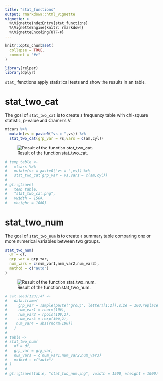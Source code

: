 ```yaml
---
title: "stat_functions"
output: rmarkdown::html_vignette
vignette: >
  %\VignetteIndexEntry{stat_functions}
  %\VignetteEngine{knitr::rmarkdown}
  %\VignetteEncoding{UTF-8}
---
```


```r
knitr::opts_chunk$set(
  collapse = TRUE,
  comment = "#>"
)
```

```r
library(relper)
library(dplyr)
```

`stat_` functions apply statistical tests and show the results in an table.

# stat_two_cat

The goal of `stat_two_cat` is to create a frequency table with chi-square statistic, p-value and Cramer's V.

```r
mtcars %>%
  mutate(vs = paste0("vs = ",vs)) %>%
  stat_two_cat(grp_var = vs,vars = c(am,cyl))
```

![Result of the function stat_two_cat.](stat_two_cat.png)


```r

# temp_table <- 
#   mtcars %>%
#   mutate(vs = paste0("vs = ",vs)) %>%
#   stat_two_cat(grp_var = vs,vars = c(am,cyl))
# 
# gt::gtsave(
#   temp_table,
#   "stat_two_cat.png",
#   vwidth = 1500,
#   vheight = 1000)

```

# stat_two_num

The goal of `stat_two_num` is to create a summary table comparing one or more numerical variables between two groups.

```r

stat_two_num(
  df = df,
  grp_var = grp_var,
  num_vars = c(num_var1,num_var2,num_var3),
  method = c("auto")
)

```

![Result of the function stat_two_num.](stat_two_num.png)


```r
# set.seed(123);df <-
#   data.frame(
#     grp_var = sample(paste("group", letters[1:2]),size = 100,replace = TRUE),
#     num_var1 = rnorm(100),
#     num_var2 = rpois(100,2),
#     num_var3 = rexp(100,2),
#    num_var4 = abs(rnorm(100))
#   )
# 
# table <- 
# stat_two_num(
#   df = df,
#   grp_var = grp_var,
#   num_vars = c(num_var1,num_var2,num_var3),
#   method = c("auto")
# )
# 
# gt::gtsave(table, "stat_two_num.png", vwidth = 1500, vheight = 1000)

```


